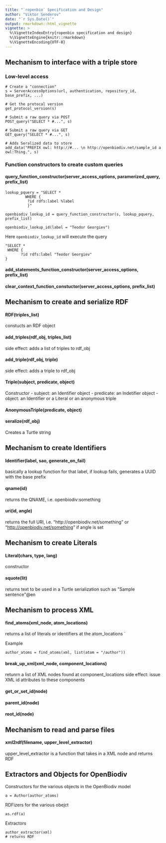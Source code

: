 ```yaml
---
title: "`ropenbio` Specification and Design"
author: "Viktor Senderov"
date: "`r Sys.Date()`"
output: rmarkdown::html_vignette
vignette: >
  %\VignetteIndexEntry{ropenbio specification and design}
  %\VignetteEngine{knitr::rmarkdown}
  %\VignetteEncoding{UTF-8}
---
```



## Mechanism to interface with a triple store

### Low-level access

```
# Create a "connection"
s = ServerAccessOptions(url, authentication, repository_id, base_prefix, ...)

# Get the protocal version
get_protocol_version(s)

# Submit a raw query via POST
POST_query("SELECT * #...", s)

# Submit a raw query via GET
GET_query("SELECT * #...", s) 

# Adds Seralized data to store
add_data("PREFIX owl: http://#... \n http://openbiodiv.net/sample_id a owl:Thing.", s)
```

### Function constructors to create custom queries
#### query_function_constructor(server_access_options, paramerized_query, prefix_list)
```
lookup_pquery = "SELECT *
         WHERE {
          ?id rdfs:label %label
          }"

openbiodiv_lookup_id = query_function_constructor(s, lookup_pquery, prefix_list)

openbiodiv_lookup_id(label = "Teodor Georgiev") 
```

Here `openbiodiv_lookup_id` will execute the query 

```
"SELECT *
 WHERE {
       ?id rdfs:label "Teodor Georgiev"
}
```

#### add_statements_function_constructor(server_access_options, prefix_list)
#### clear_context_function_constuctor(server_access_options, prefix_list)

## Mechanism to create and serialize RDF

#### RDF(triples_list)
constucts an RDF object

#### add_triples(rdf_obj, triples_list)
side effect: adds a list of triples to rdf_obj

#### add_triple(rdf_obj, triple)
side effect: adds a triple to rdf_obj

#### Triple(subject, predicate, object)
Constructor
- subject: an Identifier object
- predicate: an Indetifier object
- object: an Identifier or a Literal or an anonymous triple

#### AnonymousTriple(predicate, object)

#### seralize(rdf_obj)
Creates a Turtle string

## Mechanism to create Identifiers

#### Identifier(label, sao, generate_on_fail)
basically a lookup function for that label, if lookup fails, generates a UUID with the base prefix

#### qname(id)
returns the QNAME, i.e. openbiodiv:something

#### uri(id, angle)
returns the full URI, i.e. "http://openbiodiv.net/something" or "<http://openbiodiv.net/something>" if angle is set

## Mechanism to create Literals

#### Literal(chars, type, lang)
constructor

#### squote(lit)
returns text to be used in a Turtle serialization such as \"Sample sentence\"@en

## Mechanism to process XML

#### find_atoms(xml_node, atom_locations)
returns a list of literals or identifiers at the atom_locations `

Example 
```
author_atoms = find_atoms(xml, list(atom = "/author"))
```

#### break_up_xml(xml_node, component_locations)
retunrn a list of XML nodes found at component_locations
side effect: issue XML id attributes to these components

#### get_or_set_id(node)
#### parent_id(node)
#### root_id(node)

## Mechanism to read and parse files

#### xml2rdf(filename, upper_level_extractor)

upper_level_extractor is a function that takes in a XML node and returns RDF

## Extractors and Objects for OpenBiodiv

Constructors for the various objects in the OpenBiodiv model
```
a = Author(author_atoms)
```

RDFizers for the various obejct
```
as.rdf(a)
```

Extractors
```
author_extractor(xml)
# returns RDF
```
